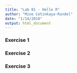 ```yaml
---
title: "Lab 01 - Hello R"
author: "Mine Cetinkaya-Rundel"
date: "1/14/2018"
output: html_document
---
```


### Exercise 1

### Exercise 2

### Exercise 3

